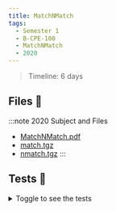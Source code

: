 ```yaml
---
title: MatchNMatch
tags:
  - Semester 1
  - B-CPE-100
  - MatchNMatch
  - 2020
---
```


> Timeline: 6 days

## Files 📂

:::note 2020 Subject and Files
- [MatchNMatch.pdf](https://github.com/Studio-17/Epitech-Subjects/raw/main/Semestre_1/B-CPE-100/MatchNmatch/MatchNmatch.pdf)
- [match.tgz](https://github.com/Studio-17/Epitech-Subjects/raw/main/Semestre_1/B-CPE-100/MatchNmatch/match.tgz)
- [nmatch.tgz](https://github.com/Studio-17/Epitech-Subjects/raw/main/Semestre_1/B-CPE-100/MatchNmatch/nmatch.tgz)
:::

## Tests 🤖

<details>
  <summary>Toggle to see the tests</summary>
  <div>
    <table>
        <thead>
            <tr>
                <th>Summary</th>
                <th>Number of tests</th>
                <th>Details</th>
            </tr>
        </thead>
        <tbody>
            <tr>
                <td rowspan="1">match</td>
                <td rowspan="1">1</td>
                <td>match</td>
            </tr>
            <tr>
                <td rowspan="1">nmatch</td>
                <td rowspan="1">1</td>
                <td>nmatch</td>
            </tr>
        </tbody>
    </table>
    </div>
</details>
